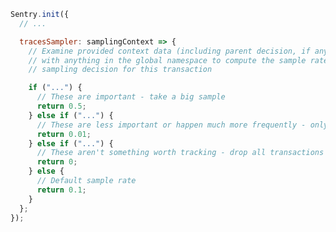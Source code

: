 ```javascript
Sentry.init({
  // ...

  tracesSampler: samplingContext => {
    // Examine provided context data (including parent decision, if any) along
    // with anything in the global namespace to compute the sample rate or
    // sampling decision for this transaction

    if ("...") {
      // These are important - take a big sample
      return 0.5;
    } else if ("...") {
      // These are less important or happen much more frequently - only take 1%
      return 0.01;
    } else if ("...") {
      // These aren't something worth tracking - drop all transactions like this
      return 0;
    } else {
      // Default sample rate
      return 0.1;
    }
  };
});
```
